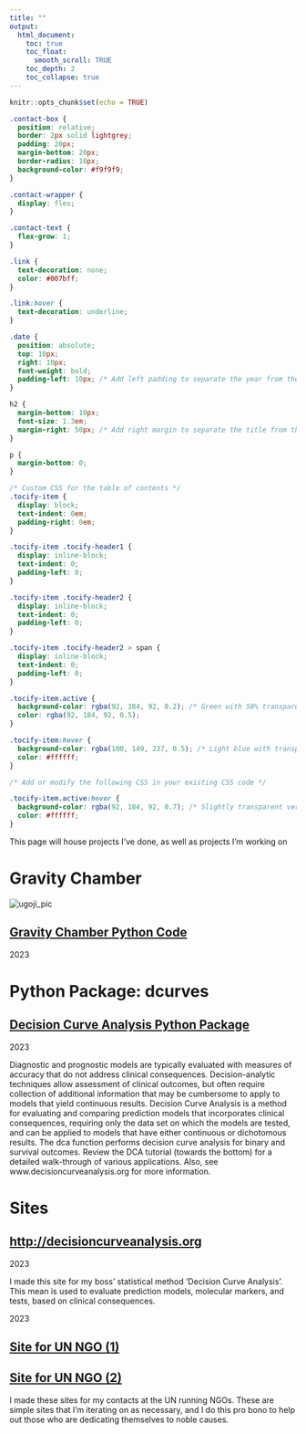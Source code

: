 ```yaml
---
title: ""
output:
  html_document:
    toc: true
    toc_float:
      smooth_scroll: TRUE
    toc_depth: 2
    toc_collapse: true
---
```


```r
knitr::opts_chunk$set(echo = TRUE)
```

```css
.contact-box {
  position: relative;
  border: 2px solid lightgrey;
  padding: 20px;
  margin-bottom: 20px;
  border-radius: 10px;
  background-color: #f9f9f9;
}

.contact-wrapper {
  display: flex;
}

.contact-text {
  flex-grow: 1;
}

.link {
  text-decoration: none;
  color: #007bff;
}

.link:hover {
  text-decoration: underline;
}

.date {
  position: absolute;
  top: 10px;
  right: 10px;
  font-weight: bold;
  padding-left: 10px; /* Add left padding to separate the year from the text */
}

h2 {
  margin-bottom: 10px;
  font-size: 1.3em;
  margin-right: 50px; /* Add right margin to separate the title from the year */
}

p {
  margin-bottom: 0;
}

/* Custom CSS for the table of contents */
.tocify-item {
  display: block;
  text-indent: 0em;
  padding-right: 0em;
}

.tocify-item .tocify-header1 {
  display: inline-block;
  text-indent: 0;
  padding-left: 0;
}

.tocify-item .tocify-header2 {
  display: inline-block;
  text-indent: 0;
  padding-left: 0;
}

.tocify-item .tocify-header2 > span {
  display: inline-block;
  text-indent: 0;
  padding-left: 0;
}

.tocify-item.active {
  background-color: rgba(92, 184, 92, 0.2); /* Green with 50% transparency */
  color: rgba(92, 184, 92, 0.5);
}

.tocify-item:hover {
  background-color: rgba(100, 149, 237, 0.5); /* Light blue with transparency */
  color: #ffffff;
}

/* Add or modify the following CSS in your existing CSS code */

.tocify-item.active:hover {
  background-color: rgba(92, 184, 92, 0.7); /* Slightly transparent version of the active color */
  color: #ffffff;
}

```


This page will house projects I've done, as well as projects I'm working on

# **Gravity Chamber**



<div class="contact-wrapper contact-box">
<div class="left">
  <img src="gravitychamber.png" alt="ugoji_pic">
</div>
<div class="contact-text">
<h2><a href="https://github.com/shaunporwal/gravitychamber" class="link">Gravity Chamber Python Code</a></h2>
<span class="date">2023</span>
<p> 
</p>
</div>
</div>

# **Python Package: dcurves**

<div class="contact-wrapper contact-box">
<div class="contact-text">
<h2><a href="https://github.com/MSKCC-Epi-Bio/dcurves" class="link">Decision Curve Analysis Python Package</a></h2>
<span class="date">2023</span>
<p> 
Diagnostic and prognostic models are typically evaluated with measures of accuracy that do not address clinical consequences. Decision-analytic techniques allow assessment of clinical outcomes, but often require collection of additional information that may be cumbersome to apply to models that yield continuous results. Decision Curve Analysis is a method for evaluating and comparing prediction models that incorporates clinical consequences, requiring only the data set on which the models are tested, and can be applied to models that have either continuous or dichotomous results. The dca function performs decision curve analysis for binary and survival outcomes. Review the DCA tutorial (towards the bottom) for a detailed walk-through of various applications. Also, see www.decisioncurveanalysis.org for more information.
</p>
</div>
</div>

# **Sites**

<div class="contact-wrapper contact-box">
<div class="contact-text">
<h2><a href="https://mskcc-epi-bio.github.io/decisioncurveanalysis/" class="link">http://decisioncurveanalysis.org</a></h2>
<span class="date">2023</span>
<p> I made this site for my boss' statistical method 'Decision Curve Analysis'. This mean is used to evaluate prediction models, molecular markers, and tests, based on clinical consequences.</p>
</div>
</div>

<div class="contact-wrapper contact-box">
<div class="contact-text">
<span class="date">2023</span>
<h2><a href="https://mishkanholdingsllc.org" class="link">Site for UN NGO (1)</a></h2>
<h2><a href="https://politicalaesthetics.github.io" class="link">Site for UN NGO (2)</a></h2>
<p> I made these sites for my contacts at the UN running NGOs. These are simple sites that I'm iterating on as necessary, and I do this pro bono to help out those who are dedicating themselves to noble causes. </p>
</div>
</div>


